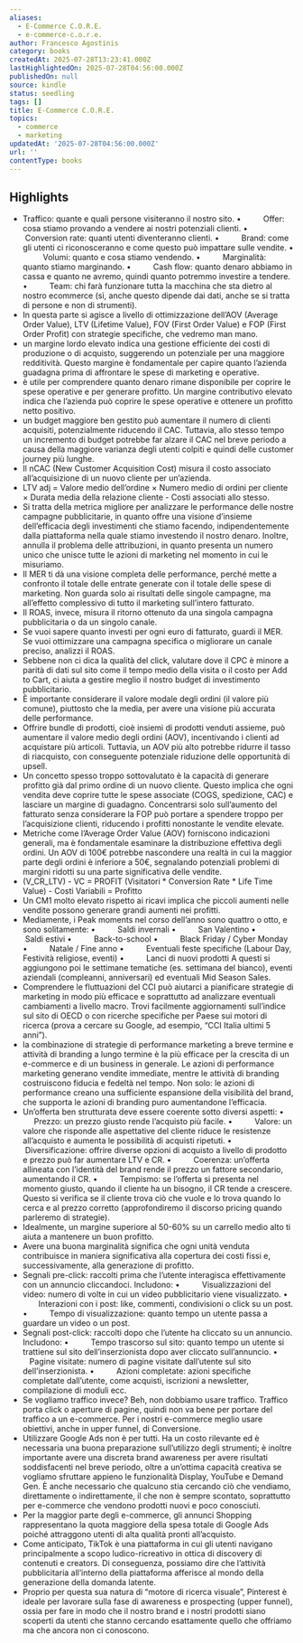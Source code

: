 ```yaml
---
aliases:
  - E-Commerce C.O.R.E.
  - e-commerce-c.o.r.e.
author: Francesco Agostinis
category: books
createdAt: 2025-07-28T13:23:41.000Z
lastHighlightedOn: 2025-07-28T04:56:00.000Z
publishedOn: null
source: kindle
status: seedling
tags: []
title: E-Commerce C.O.R.E.
topics:
  - commerce
  - marketing
updatedAt: '2025-07-28T04:56:00.000Z'
url: ''
contentType: books
---
```

## Highlights

- Traffico: quante e quali persone visiteranno il nostro sito. •          Offer: cosa stiamo provando a vendere ai nostri potenziali clienti. •          Conversion rate: quanti utenti diventeranno clienti. •          Brand: come gli utenti ci riconosceranno e come questo può impattare sulle vendite. •          Volumi: quanto e cosa stiamo vendendo. •          Marginalità: quanto stiamo marginando. •          Cash flow: quanto denaro abbiamo in cassa e quanto ne avremo, quindi quanto potremmo investire a tendere. •          Team: chi farà funzionare tutta la macchina che sta dietro al nostro ecommerce (sì, anche questo dipende dai dati, anche se si tratta di persone e non di strumenti).
- In questa parte si agisce a livello di ottimizzazione dell’AOV (Average Order Value), LTV (Lifetime Value), FOV (First Order Value) e FOP (First Order Profit) con strategie specifiche, che vedremo man mano.
- un margine lordo elevato indica una gestione efficiente dei costi di produzione o di acquisto, suggerendo un potenziale per una maggiore redditività. Questo margine è fondamentale per capire quanto l’azienda guadagna prima di affrontare le spese di marketing e operative.
- è utile per comprendere quanto denaro rimane disponibile per coprire le spese operative e per generare profitto. Un margine contributivo elevato indica che l’azienda può coprire le spese operative e ottenere un profitto netto positivo.
- un budget maggiore ben gestito può aumentare il numero di clienti acquisiti, potenzialmente riducendo il CAC. Tuttavia, allo stesso tempo un incremento di budget potrebbe far alzare il CAC nel breve periodo a causa della maggiore varianza degli utenti colpiti e quindi delle customer journey più lunghe.
- Il nCAC (New Customer Acquisition Cost) misura il costo associato all’acquisizione di un nuovo cliente per un’azienda.
- LTV adj = Valore medio dell’ordine × Numero medio di ordini per cliente × Durata media della relazione cliente - Costi associati allo stesso.
- Si tratta della metrica migliore per analizzare le performance delle nostre campagne pubblicitarie, in quanto offre una visione d’insieme dell’efficacia degli investimenti che stiamo facendo, indipendentemente dalla piattaforma nella quale stiamo investendo il nostro denaro. Inoltre, annulla il problema delle attribuzioni, in quanto presenta un numero unico che unisce tutte le azioni di marketing nel momento in cui le misuriamo.
- Il MER ti dà una visione completa delle performance, perché mette a confronto il totale delle entrate generate con il totale delle spese di marketing. Non guarda solo ai risultati delle singole campagne, ma all’effetto complessivo di tutto il marketing sull’intero fatturato.
- Il ROAS, invece, misura il ritorno ottenuto da una singola campagna pubblicitaria o da un singolo canale.
- Se vuoi sapere quanto investi per ogni euro di fatturato, guardi il MER. Se vuoi ottimizzare una campagna specifica o migliorare un canale preciso, analizzi il ROAS.
- Sebbene non ci dica la qualità del click, valutare dove il CPC è minore a parità di dati sul sito come il tempo medio della visita o il costo per Add to Cart, ci aiuta a gestire meglio il nostro budget di investimento pubblicitario.
- È importante considerare il valore modale degli ordini (il valore più comune), piuttosto che la media, per avere una visione più accurata delle performance.
- Offrire bundle di prodotti, cioè insiemi di prodotti venduti assieme, può aumentare il valore medio degli ordini (AOV), incentivando i clienti ad acquistare più articoli. Tuttavia, un AOV più alto potrebbe ridurre il tasso di riacquisto, con conseguente potenziale riduzione delle opportunità di upsell.
- Un concetto spesso troppo sottovalutato è la capacità di generare profitto già dal primo ordine di un nuovo cliente. Questo implica che ogni vendita deve coprire tutte le spese associate (COGS, spedizione, CAC) e lasciare un margine di guadagno. Concentrarsi solo sull’aumento del fatturato senza considerare la FOP può portare a spendere troppo per l’acquisizione clienti, riducendo i profitti nonostante le vendite elevate.
- Metriche come l’Average Order Value (AOV) forniscono indicazioni generali, ma è fondamentale esaminare la distribuzione effettiva degli ordini. Un AOV di 100€ potrebbe nascondere una realtà in cui la maggior parte degli ordini è inferiore a 50€, segnalando potenziali problemi di margini ridotti su una parte significativa delle vendite.
- (V_CR_LTV) - VC = PROFIT (Visitatori * Conversion Rate * Life Time Value) - Costi Variabili = Profitto
- Un CM1 molto elevato rispetto ai ricavi implica che piccoli aumenti nelle vendite possono generare grandi aumenti nei profitti.
- Mediamente, i Peak moments nel corso dell’anno sono quattro o otto, e sono solitamente: •          Saldi invernali •          San Valentino •          Saldi estivi •          Back-to-school •          Black Friday / Cyber Monday •          Natale / Fine anno •          Eventuali feste specifiche (Labour Day, Festività religiose, eventi) •          Lanci di nuovi prodotti A questi si aggiungono poi le settimane tematiche (es. settimana del bianco), eventi aziendali (compleanni, anniversari) ed eventuali Mid Season Sales.
- Comprendere le fluttuazioni del CCI può aiutarci a pianificare strategie di marketing in modo più efficace e soprattutto ad analizzare eventuali cambiamenti a livello macro. Trovi facilmente aggiornamenti sull’indice sul sito di OECD o con ricerche specifiche per Paese sui motori di ricerca (prova a cercare su Google, ad esempio, “CCI Italia ultimi 5 anni”).
- la combinazione di strategie di performance marketing a breve termine e attività di branding a lungo termine è la più efficace per la crescita di un e-commerce e di un business in generale. Le azioni di performance marketing generano vendite immediate, mentre le attività di branding costruiscono fiducia e fedeltà nel tempo. Non solo: le azioni di performance creano una sufficiente espansione della visibilità del brand, che supporta le azioni di branding puro aumentandone l’efficacia.
- Un’offerta ben strutturata deve essere coerente sotto diversi aspetti: •          Prezzo: un prezzo giusto rende l’acquisto più facile. •          Valore: un valore che risponde alle aspettative del cliente riduce le resistenze all’acquisto e aumenta le possibilità di acquisti ripetuti. •          Diversificazione: offrire diverse opzioni di acquisto a livello di prodotto e prezzo può far aumentare LTV e CR. •          Coerenza: un’offerta allineata con l’identità del brand rende il prezzo un fattore secondario, aumentando il CR. •          Tempismo: se l’offerta si presenta nel momento giusto, quando il cliente ha un bisogno, il CR tende a crescere. Questo si verifica se il cliente trova ciò che vuole e lo trova quando lo cerca e al prezzo corretto (approfondiremo il discorso pricing quando parleremo di strategie).
- Idealmente, un margine superiore al 50-60% su un carrello medio alto ti aiuta a mantenere un buon profitto.
- Avere una buona marginalità significa che ogni unità venduta contribuisce in maniera significativa alla copertura dei costi fissi e, successivamente, alla generazione di profitto.
- Segnali pre-click: raccolti prima che l’utente interagisca effettivamente con un annuncio cliccandoci. Includono: •          Visualizzazioni del video: numero di volte in cui un video pubblicitario viene visualizzato. •          Interazioni con i post: like, commenti, condivisioni o click su un post. •          Tempo di visualizzazione: quanto tempo un utente passa a guardare un video o un post.
- Segnali post-click: raccolti dopo che l’utente ha cliccato su un annuncio. Includono: •          Tempo trascorso sul sito: quanto tempo un utente si trattiene sul sito dell’inserzionista dopo aver cliccato sull’annuncio. •          Pagine visitate: numero di pagine visitate dall’utente sul sito dell’inserzionista. •          Azioni completate: azioni specifiche completate dall’utente, come acquisti, iscrizioni a newsletter, compilazione di moduli ecc.
- Se vogliamo traffico invece? Beh, non dobbiamo usare traffico. Traffico porta click o aperture di pagine, quindi non va bene per portare del traffico a un e-commerce. Per i nostri e-commerce meglio usare obiettivi, anche in upper funnel, di Conversione.
- Utilizzare Google Ads non è per tutti. Ha un costo rilevante ed è necessaria una buona preparazione sull’utilizzo degli strumenti; è inoltre importante avere una discreta brand awareness per avere risultati soddisfacenti nel breve periodo, oltre a un’ottima capacità creativa se vogliamo sfruttare appieno le funzionalità Display, YouTube e Demand Gen. È anche necessario che qualcuno stia cercando ciò che vendiamo, direttamente o indirettamente, il che non è sempre scontato, soprattutto per e-commerce che vendono prodotti nuovi e poco conosciuti.
- Per la maggior parte degli e-commerce, gli annunci Shopping rappresentano la quota maggiore della spesa totale di Google Ads poiché attraggono utenti di alta qualità pronti all’acquisto.
- Come anticipato, TikTok è una piattaforma in cui gli utenti navigano principalmente a scopo ludico-ricreativo in ottica di discovery di contenuti e creators. Di conseguenza, possiamo dire che l’attività pubblicitaria all’interno della piattaforma afferisce al mondo della generazione della domanda latente.
- Proprio per questa sua natura di “motore di ricerca visuale”, Pinterest è ideale per lavorare sulla fase di awareness e prospecting (upper funnel), ossia per fare in modo che il nostro brand e i nostri prodotti siano scoperti da utenti che stanno cercando esattamente quello che offriamo ma che ancora non ci conoscono.
